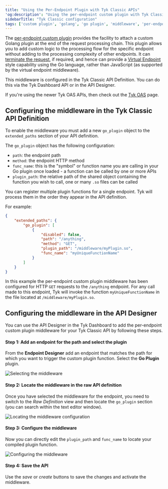```yaml
---
title: "Using the Per-Endpoint Plugin with Tyk Classic APIs"
'og:description': "Using the per-endpoint custom plugin with Tyk Classic APIs"
sidebarTitle: "Tyk Classic configuration"
tags: ['custom plugin', 'golang', 'go plugin', 'middleware', 'per-endpoint', 'Tyk Classic', 'Tyk Classic API']
---
```


The [per-endpoint custom plugin](/product-stack/tyk-gateway/middleware/endpoint-plugin) provides the facility to attach a custom Golang plugin at the end of the request processing chain.
This plugin allows you to add custom logic to the processing flow for the specific endpoint without adding to the processing complexity of other endpoints.
It can [terminate the request](/product-stack/tyk-gateway/advanced-configurations/plugins/golang/writing-go-plugins#terminating-the-request), if required,
and hence can provide a [Virtual Endpoint](/advanced-configuration/compose-apis/virtual-endpoints) style capability using the Go language, rather than JavaScript (as supported by the virtual endpoint middleware).

This middleware is configured in the Tyk Classic API Definition. You can do this via the Tyk Dashboard API or in the API Designer.

If you're using the newer Tyk OAS APIs, then check out the [Tyk OAS](/product-stack/tyk-gateway/middleware/endpoint-plugin-tyk-oas) page.

## Configuring the middleware in the Tyk Classic API Definition

To enable the middleware you must add a new `go_plugin` object to the `extended_paths` section of your API definition.

The `go_plugin` object has the following configuration:

- `path`: the endpoint path
- `method`: the endpoint HTTP method
- `func_name`: this is the "symbol" or function name you are calling in your Go plugin once loaded - a function can be called by one or more APIs
- `plugin_path`: the relative path of the shared object containing the function you wish to call, one or many `.so` files can be called

You can register multiple plugin functions for a single endpoint. Tyk will process them in the order they appear in the API definition.

For example:
```json  {linenos=true, linenostart=1}
{
    "extended_paths": {
        "go_plugin": [
            {
                "disabled": false,
                "path": "/anything",
                "method": "GET",
                "plugin_path": "/middleware/myPlugin.so",
                "func_name": "myUniqueFunctionName"
            }
        ]
    }
}
```

In this example the per-endpoint custom plugin middleware has been configured for HTTP `GET` requests to the `/anything` endpoint. For any call made to this endpoint, Tyk will invoke the function `myUniqueFunctionName` in the file located at `/middleware/myPlugin.so`.

## Configuring the middleware in the API Designer

You can use the API Designer in the Tyk Dashboard to add the per-endpoint custom plugin middleware for your Tyk Classic API by following these steps.

#### Step 1: Add an endpoint for the path and select the plugin

From the **Endpoint Designer** add an endpoint that matches the path for which you want to trigger the custom plugin function. Select the **Go Plugin** plugin.

<img src="/img/dashboard/endpoint-designer/endpointplugin.png" alt="Selecting the middleware" />

#### Step 2: Locate the middleware in the raw API definition

Once you have selected the middleware for the endpoint, you need to switch to the *Raw Definition* view and then locate the `go_plugin` section (you can search within the text editor window).

<img src="/img/dashboard/endpoint-designer/endpointplugin_search.png" alt="Locating the middleware configuration" />

#### Step 3: Configure the middleware

Now you can directly edit the `plugin_path` and `func_name` to locate your compiled plugin function.

<img src="/img/dashboard/endpoint-designer/endpointplugin_config.png" alt="Configuring the middleware" />

#### Step 4: Save the API

Use the *save* or *create* buttons to save the changes and activate the middleware.
